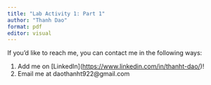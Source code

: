 ```yaml
---
title: "Lab Activity 1: Part 1"
author: "Thanh Dao"
format: pdf
editor: visual
---
```


If you'd like to reach me, you can contact me in the following ways: 

1. Add me on \[LinkedIn\](<https://www.linkedin.com/in/thanht-dao/>)!
2. Email me at daothanht922@gmail.com 
